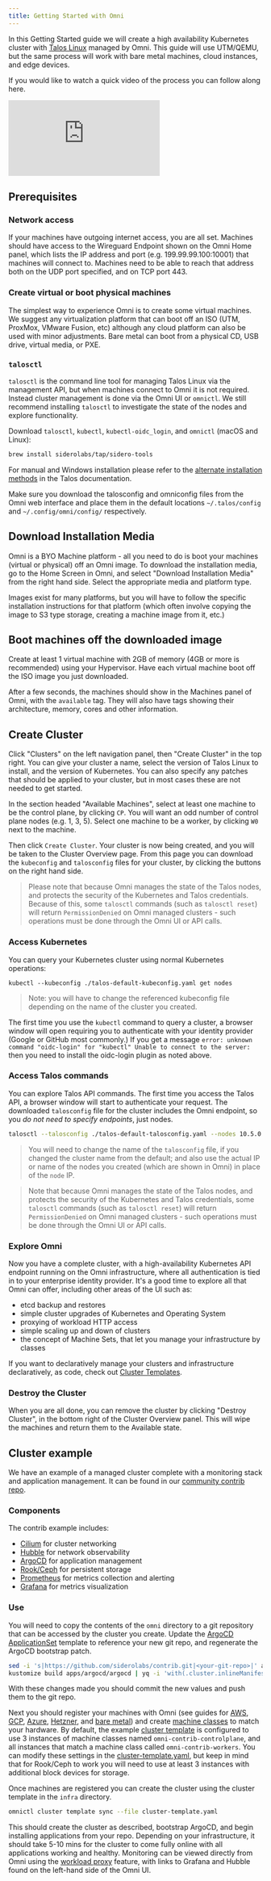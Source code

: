```yaml
---
title: Getting Started with Omni
---
```



In this Getting Started guide we will create a high availability Kubernetes cluster with [Talos Linux](https://talos.dev) managed by Omni. This guide will use UTM/QEMU, but the same process will work with bare metal machines, cloud instances, and edge devices.

If you would like to watch a quick video of the process you can follow along here.

<iframe 
  className="w-full aspect-video rounded-xl"
  src="https://www.youtube.com/embed/0gPF0_fLins?si=GxvIplSRlN0v68qs" 
  title="YouTube video player" 
  frameborder="0" 
  allow="accelerometer; autoplay; clipboard-write; encrypted-media; gyroscope; picture-in-picture; web-share" referrerpolicy="strict-origin-when-cross-origin" 
  allowfullscreen>  
</iframe>

## Prerequisites

### Network access

If your machines have outgoing internet access, you are all set. Machines should have access to the Wireguard Endpoint shown on the Omni Home panel, which lists the IP address and port (e.g. 199.99.99.100:10001) that machines will connect to. Machines need to be able to reach that address both on the UDP port specified, and on TCP port 443.

### Create virtual or boot physical machines

The simplest way to experience Omni is to create some virtual machines. We suggest any virtualization platform that can boot off an ISO (UTM, ProxMox, VMware Fusion, etc) although any cloud platform can also be used with minor adjustments. Bare metal can boot from a physical CD, USB drive, virtual media, or PXE.

### `talosctl`

`talosctl` is the command line tool for managing Talos Linux via the management API, but when machines connect to Omni it is not required. Instead cluster management is done via the Omni UI or `omnictl`. We still recommend installing `talosctl` to investigate the state of the nodes and explore functionality.

Download `talosctl`, `kubectl`, `kubectl-oidc_login`, and `omnictl` (macOS and Linux):

```bash
brew install siderolabs/tap/sidero-tools
```

For manual and Windows installation please refer to the [alternate installation methods](https://www.talos.dev/latest/talos-guides/install/talosctl/#manual-and-windows-install) in the Talos documentation.

Make sure you download the talosconfig and omniconfig files from the Omni web interface and place them in the default locations `~/.talos/config` and `~/.config/omni/config/` respectively.

## Download Installation Media

Omni is a BYO Machine platform - all you need to do is boot your machines (virtual or physical) off an Omni image. To download the installation media, go to the Home Screen in Omni, and select "Download Installation Media" from the right hand side. Select the appropriate media and platform type.

Images exist for many platforms, but you will have to follow the specific installation instructions for that platform (which often involve copying the image to S3 type storage, creating a machine image from it, etc.)

## Boot machines off the downloaded image

Create at least 1 virtual machine with 2GB of memory (4GB or more is recommended) using your Hypervisor. Have each virtual machine boot off the ISO image you just downloaded.

After a few seconds, the machines should show in the Machines panel of Omni, with the `available` tag. They will also have tags showing their architecture, memory, cores and other information.

## Create Cluster

Click "Clusters" on the left navigation panel, then "Create Cluster" in the top right. You can give your cluster a name, select the version of Talos Linux to install, and the version of Kubernetes. You can also specify any patches that should be applied to your cluster, but in most cases these are not needed to get started.

In the section headed "Available Machines", select at least one machine to be the control plane, by clicking `CP`. You will want an odd number of control plane nodes (e.g. 1, 3, 5). Select one machine to be a worker, by clicking `W0` next to the machine.

Then click `Create Cluster`. Your cluster is now being created, and you will be taken to the Cluster Overview page. From this page you can download the `kubeconfig` and `talosconfig` files for your cluster, by clicking the buttons on the right hand side.

> Please note that because Omni manages the state of the Talos nodes, and protects the security of the Kubernetes and Talos credentials. Because of this, some `talosctl` commands (such as `talosctl reset`) will return `PermissionDenied` on Omni managed clusters - such operations must be done through the Omni UI or API calls.

### Access Kubernetes

You can query your Kubernetes cluster using normal Kubernetes operations:

```
kubectl --kubeconfig ./talos-default-kubeconfig.yaml get nodes
```

> Note: you will have to change the referenced kubeconfig file depending on the name of the cluster you created.

The first time you use the `kubectl` command to query a cluster, a browser window will open requiring you to authenticate with your identity provider (Google or GitHub most commonly.) If you get a message `error: unknown command "oidc-login" for "kubectl" Unable to connect to the server:` then you need to install the oidc-login plugin as noted above.

### Access Talos commands

You can explore Talos API commands. The first time you access the Talos API, a browser window will start to authenticate your request. The downloaded `talosconfig` file for the cluster includes the Omni endpoint, so you _do not need to specify endpoints_, just nodes.

```bash
talosctl --talosconfig ./talos-default-talosconfig.yaml --nodes 10.5.0.2 get members
```

> You will need to change the name of the `talosconfig` file, if you changed the cluster name from the default; and also use the actual IP or name of the nodes you created (which are shown in Omni) in place of the `node` IP.

> Note that because Omni manages the state of the Talos nodes, and protects the security of the Kubernetes and Talos credentials, some `talosctl` commands (such as `talosctl reset`) will return `PermissionDenied` on Omni managed clusters - such operations must be done through the Omni UI or API calls.

### Explore Omni

Now you have a complete cluster, with a high-availability Kubernetes API endpoint running on the Omni infrastructure, where all authentication is tied in to your enterprise identity provider. It's a good time to explore all that Omni can offer, including other areas of the UI such as:

* etcd backup and restores
* simple cluster upgrades of Kubernetes and Operating System
* proxying of workload HTTP access
* simple scaling up and down of clusters
* the concept of Machine Sets, that let you manage your infrastructure by classes

If you want to declaratively manage your clusters and infrastructure declaratively, as code, check out [Cluster Templates](../reference/cluster-templates.md).

### Destroy the Cluster

When you are all done, you can remove the cluster by clicking "Destroy Cluster", in the bottom right of the Cluster Overview panel. This will wipe the machines and return them to the Available state.

## Cluster example

We have an example of a managed cluster complete with a monitoring stack and application management. It can be found in our [community contrib repo](https://github.com/siderolabs/contrib/blob/main/examples/omni).

### Components

The contrib example includes:

* [Cilium](https://cilium.io/get-started/) for cluster networking
* [Hubble](https://docs.cilium.io/en/stable/gettingstarted/hubble\_intro/) for network observability
* [ArgoCD](https://argo-cd.readthedocs.io/en/stable/) for application management
* [Rook/Ceph](https://rook.io/docs/rook/latest-release/Getting-Started/intro/) for persistent storage
* [Prometheus](https://prometheus.io/docs/introduction/overview/) for metrics collection and alerting
* [Grafana](https://grafana.com/docs/grafana/latest/introduction/) for metrics visualization

### Use

You will need to copy the contents of the `omni` directory to a git repository that can be accessed by the cluster you create. Update the [ArgoCD ApplicationSet](https://github.com/siderolabs/contrib/blob/main/examples/omni/apps/argocd/argocd/bootstrap-app-set.yaml) template to reference your new git repo, and regenerate the ArgoCD bootstrap patch.

```bash
sed -i 's|https://github.com/siderolabs/contrib.git|<your-git-repo>|' apps/argocd/argocd/bootstrap-app-set.yaml
kustomize build apps/argocd/argocd | yq -i 'with(.cluster.inlineManifests.[] | select(.name=="argocd"); .contents=load_str("/dev/stdin"))' infra/patches/argocd.yaml
```

With these changes made you should commit the new values and push them to the git repo.

Next you should register your machines with Omni (see guides for [AWS](../omni-cluster-setup/registering-machines/how-to-register-an-aws-ec2-instance), [GCP](../omni-cluster-setup/registering-machines/register-a-gcp-instance), [Azure](../omni-cluster-setup/registering-machines/register-an-azure-instance), [Hetzner](../omni-cluster-setup/registering-machines/register-a-hetzner-server), and [bare metal](../omni-cluster-setup/registering-machines/register-a-bare-metal-machine-iso)) and create [machine classes](../omni-cluster-setup/create-a-machine-class) to match your hardware. By default, the example [cluster template](../reference/cluster-templates.md) is configured to use 3 instances of machine classes named `omni-contrib-controlplane`, and all instances that match a machine class called `omni-contrib-workers`. You can modify these settings in the [cluster-template.yaml](https://github.com/siderolabs/contrib/blob/main/examples/omni/infra/cluster-template.yaml), but keep in mind that for Rook/Ceph to work you will need to use at least 3 instances with additional block devices for storage.

Once machines are registered you can create the cluster using the cluster template in the `infra` directory.

```bash
omnictl cluster template sync --file cluster-template.yaml
```

This should create the cluster as described, bootstrap ArgoCD, and begin installing applications from your repo. Depending on your infrastructure, it should take 5-10 mins for the cluster to come fully online with all applications working and healthy. Monitoring can be viewed directly from Omni using the [workload proxy](../cluster-management/expose-an-http-service-from-a-cluster) feature, with links to Grafana and Hubble found on the left-hand side of the Omni UI.
